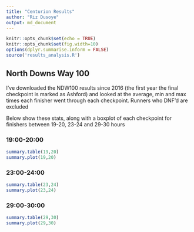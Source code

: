 ```yaml
---
title: "Centurion Results"
author: "Riz Dusoye"
output: md_document
---
```


```r
knitr::opts_chunk$set(echo = TRUE)
knitr::opts_chunk$set(fig.width=10)
options(dplyr.summarise.inform = FALSE)
source('results_analysis.R')
```

## North Downs Way 100 

I've downloaded the NDW100 results since 2016 (the first year the final checkpoint is marked as Ashford) and looked at the average, min and max times each finisher went through each checkpoint. Runners who DNF'd are excluded

Below show these stats, along with a boxplot of each checkpoint for finishers between 19-20, 23-24 and 29-30 hours

### 19:00-20:00
```r
summary.table(19,20)
summary.plot(19,20)
```

### 23:00-24:00
```r
summary.table(23,24)
summary.plot(23,24)
```

### 29:00-30:00
```r
summary.table(29,30)
summary.plot(29,30)
```